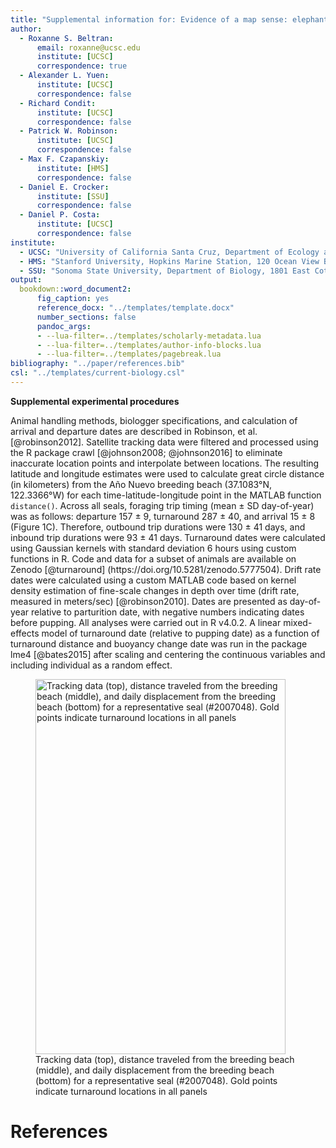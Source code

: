 ```yaml
---
title: "Supplemental information for: Evidence of a map sense: elephant seals account for time and space during long-distance migrations"
author:
  - Roxanne S. Beltran:
      email: roxanne@ucsc.edu
      institute: [UCSC]
      correspondence: true
  - Alexander L. Yuen:
      institute: [UCSC]
      correspondence: false
  - Richard Condit:
      institute: [UCSC]
      correspondence: false
  - Patrick W. Robinson:
      institute: [UCSC]
      correspondence: false
  - Max F. Czapanskiy:
      institute: [HMS]
      correspondence: false
  - Daniel E. Crocker:
      institute: [SSU]
      correspondence: false
  - Daniel P. Costa:
      institute: [UCSC]
      correspondence: false
institute:
  - UCSC: "University of California Santa Cruz, Department of Ecology and Evolutionary Biology, 1156 High Street, Santa Cruz, CA 95064, USA"
  - HMS: "Stanford University, Hopkins Marine Station, 120 Ocean View Blvd, Pacific Grove, CA 93950, USA"
  - SSU: "Sonoma State University, Department of Biology, 1801 East Cotati Ave, Rohnert Park, CA 94928, USA"
output: 
  bookdown::word_document2:
      fig_caption: yes
      reference_docx: "../templates/template.docx" 
      number_sections: false
      pandoc_args:
      - --lua-filter=../templates/scholarly-metadata.lua
      - --lua-filter=../templates/author-info-blocks.lua
      - --lua-filter=../templates/pagebreak.lua
bibliography: "../paper/references.bib"
csl: "../templates/current-biology.csl" 
---
```


**Supplemental experimental procedures**

Animal handling methods, biologger specifications, and calculation of arrival and departure dates are described in Robinson, et al. [@robinson2012]. Satellite tracking data were filtered and processed using the R package crawl [@johnson2008; @johnson2016] to eliminate inaccurate location points and interpolate between locations. The resulting latitude and longitude estimates were used to calculate great circle distance (in kilometers) from the Año Nuevo breeding beach (37.1083°N, 122.3366°W) for each time-latitude-longitude point in the MATLAB function `distance()`. Across all seals, foraging trip timing (mean ± SD day-of-year) was as follows: departure 157 ± 9, turnaround 287 ± 40, and arrival 15 ± 8 (Figure 1C). Therefore, outbound trip durations were 130 ± 41 days, and inbound trip durations were 93 ± 41 days. Turnaround dates were calculated using Gaussian kernels with standard deviation 6 hours using custom functions in R. Code and data for a subset of animals are available on Zenodo [@turnaround] (https://doi.org/10.5281/zenodo.5777504). Drift rate dates were calculated using a custom MATLAB code based on kernel density estimation of fine-scale changes in depth over time (drift rate, measured in meters/sec) [@robinson2010]. Dates are presented as day-of-year relative to parturition date, with negative numbers indicating dates before pupping. All analyses were carried out in R v4.0.2. A linear mixed-effects model of turnaround date (relative to pupping date) as a function of turnaround distance and buoyancy change date was run in the package lme4 [@bates2015] after scaling and centering the continuous variables and including individual as a random effect.

![Tracking data (top), distance traveled from the breeding beach (middle), and daily displacement from the breeding beach (bottom) for a representative seal (\#2007048). Gold points indicate turnaround locations in all panels](../figures/Turnaround_Supplement_2004021.png){width="400" height="600"}

# References

